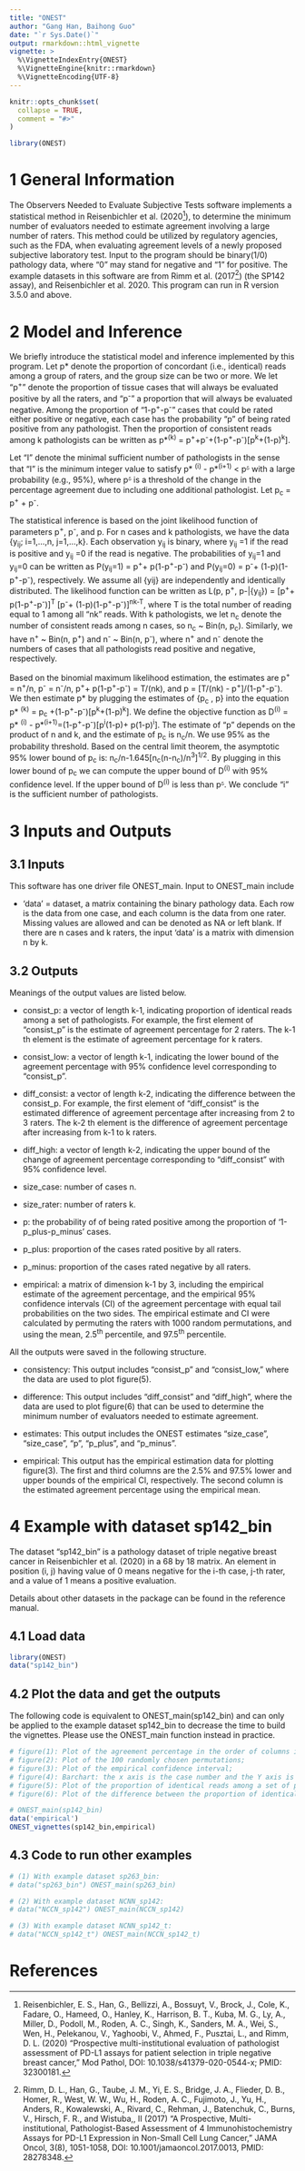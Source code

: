 ---
title: "ONEST"
author: "Gang Han, Baihong Guo"
date: "`r Sys.Date()`"
output: rmarkdown::html_vignette
vignette: >
  %\VignetteIndexEntry{ONEST}
  %\VignetteEngine{knitr::rmarkdown}
  %\VignetteEncoding{UTF-8}
---

```{r, include = FALSE}
knitr::opts_chunk$set(
  collapse = TRUE,
  comment = "#>"
)
```

```{r setup}
library(ONEST)
```

# 1 General Information

The Observers Needed to Evaluate Subjective Tests software implements a statistical method in Reisenbichler et al. (2020^[Reisenbichler, E. S., Han, G., Bellizzi, A., Bossuyt, V., Brock, J., Cole, K., Fadare, O., Hameed, O., Hanley, K., Harrison, B. T., Kuba, M. G., Ly, A., Miller, D., Podoll, M., Roden, A. C., Singh, K., Sanders, M. A., Wei, S., Wen, H., Pelekanou, V., Yaghoobi, V., Ahmed, F., Pusztai, L., and Rimm, D. L. (2020) “Prospective multi-institutional evaluation of pathologist assessment of PD-L1 assays for patient selection in triple negative breast cancer," Mod Pathol, DOI: 10.1038/s41379-020-0544-x; PMID: 32300181.]), to determine the minimum number of evaluators needed to estimate agreement involving a large number of raters. This method could be utilized by regulatory agencies, such as the FDA, when evaluating agreement levels of a newly proposed subjective laboratory test. Input to the program should be binary(1/0) pathology data, where “0” may stand for negative and “1” for positive. The example datasets in this software are from Rimm et al. (2017^[Rimm, D. L., Han, G., Taube, J. M., Yi, E. S., Bridge, J. A., Flieder, D. B., Homer, R., West, W. W., Wu, H., Roden, A. C., Fujimoto, J., Yu, H., Anders, R., Kowalewski, A., Rivard, C., Rehman, J., Batenchuk, C., Burns, V., Hirsch, F. R., and Wistuba,, II (2017) “A Prospective, Multi-institutional, Pathologist-Based Assessment of 4 Immunohistochemistry Assays for PD-L1 Expression in Non-Small Cell Lung Cancer," JAMA Oncol, 3(8), 1051-1058, DOI: 10.1001/jamaoncol.2017.0013, PMID: 28278348.]) (the SP142 assay), and  Reisenbichler et al. 2020. This program can run in R version 3.5.0 and above.

# 2 Model and Inference

We briefly introduce the statistical model and inference implemented by this program. Let p* denote the proportion of concordant (i.e., identical) reads among a group of raters, and the group size can be two or more. We let “p^+^” denote the proportion of tissue cases that will always be evaluated positive by all the raters, and “p^-^” a proportion that will always be evaluated negative. Among the proportion of “1-p^+^-p^-^” cases that could be rated either positive or negative, each case has the probability “p” of being rated positive from any pathologist. Then the proportion of consistent reads among k pathologists can be written as p*^(k)^ = p^+^+p^-^+(1-p^+^-p^-^)[p^k^+(1-p)^k^].

Let “I” denote the minimal sufficient number of pathologists in the sense that “I” is the minimum integer value to satisfy p* ^(i)^ - p*^(i+1)^ < pᵟ with a large probability (e.g., 95%), where pᵟ is a threshold of the change in the percentage agreement due to including one additional pathologist. Let p~c~ = p^+^ + p^-^. 

The statistical inference is based on the joint likelihood function of parameters p^+^, p^-^, and p. For n cases and k pathologists, we have the data {y~ij~; i=1,…,n, j=1,…,k}. Each observation y~ij~ is binary, where y~ij~ =1 if the read is positive and y~ij~ =0 if the read is negative. The probabilities of y~ij~=1 and y~ij~=0 can be written as P(y~ij~=1) = p^+^+ p(1-p^+^-p^-^) and P(y~ij~=0) = p^-^+ (1-p)(1-p^+^-p^-^), respectively. We assume all {yij} are independently and identically distributed. The likelihood function can be written as L(p, p^+^, p-|{y~ij~}) = [p^+^+ p(1-p^+^-p^-^)]^T^ [p^-^+ (1-p)(1-p^+^-p^-^)]^nk-T^, where T is the total number of reading equal to 1 among all “nk” reads. With k pathologists, we let n~c~ denote the number of consistent reads among n cases, so n~c~ ~ Bin(n, p~c~). Similarly, we have n^+^ ~ Bin(n, p^+^) and n^-^ ~ Bin(n, p^-^), where n^+^ and n^-^  denote the numbers of cases that all pathologists read positive and negative, respectively. 

Based on the binomial maximum likelihood estimation, the estimates are p^+^ = n^+^/n, p^-^ = n^-^/n, p^+^+ p(1-p^+^-p^-^) = T/(nk), and p = [T/(nk) - p^+^]/(1-p^+^-p^-^). We then estimate p* by plugging the estimates of {p~c~ , p} into the equation p* ^(k)^ = p~c~ +(1-p^+^-p^-^)[p^k^+(1-p)^k^]. We define the objective function as D^(i)^ = p* ^(i)^ - p*^(i+1)^=(1-p^+^-p^-^)[p^i^(1-p)+ p(1-p)^i^]. The estimate of “p” depends on the product of n and k, and the estimate of p~c~ is n~c~/n. We use 95% as the probability threshold. Based on the central limit theorem, the asymptotic 95% lower bound of p~c~ is: n~c~/n-1.645[n~c~(n-n~c~)/n^3^]^1/2^. By plugging in this lower bound of p~c~ we can compute the upper bound of D^(i)^ with 95% confidence level. If the upper bound of D^(i)^ is less than pᵟ. We conclude “i” is the sufficient number of pathologists.


# 3 Inputs and Outputs
## 3.1 Inputs
This software has one driver file ONEST_main. Input to ONEST_main include

* ‘data’ = dataset, a matrix containing the binary pathology data. Each row is the data from one case, and each column is the data from one rater. Missing values are allowed and can be denoted as NA or left blank. If there are n cases and k raters, the input ‘data’ is a matrix with dimension n by k.

## 3.2 Outputs
Meanings of the output values are listed below. 

* consist_p: a vector of length k-1, indicating proportion of identical reads among a set of pathologists. For example, the first element of “consist_p” is the estimate of agreement percentage for 2 raters. The k-1 th element is the estimate of agreement percentage for k raters. 

* consist_low: a vector of length k-1, indicating the lower bound of the agreement percentage with 95% confidence level corresponding to “consist_p”.

* diff_consist: a vector of length k-2, indicating the difference between the consist_p. For example, the first element of “diff_consist” is the estimated difference of agreement percentage after increasing from 2 to 3 raters. The k-2 th element is the difference of agreement percentage after increasing from k-1 to k raters.  

* diff_high: a vector of length k-2, indicating the upper bound of the change of agreement percentage corresponding to “diff_consist” with 95% confidence level.

* size_case: number of cases n.

* size_rater: number of raters k.

* p: the probability of of being rated positive among the proportion of '1-p_plus-p_minus' cases.

* p_plus: proportion of the cases rated positive by all raters.

* p_minus: proportion of the cases rated negative by all raters.

* empirical: a matrix of dimension k-1 by 3,  including the empirical estimate of the agreement percentage, and the empirical 95% confidence intervals (CI) of the agreement percentage with equal tail probabilities on the two sides. The empirical estimate and CI were calculated by permuting the raters with 1000 random permutations, and using the mean, 2.5^th^ percentile, and 97.5^th^ percentile.  


All the outputs were saved in the following structure.

* consistency: This output includes “consist_p” and “consist_low,” where the data are used to plot figure(5).

* difference: This output includes “diff_consist” and “diff_high”, where the data are used to plot figure(6) that can be used to determine the minimum number of evaluators needed to estimate agreement.

* estimates: This output includes the ONEST estimates “size_case”, “size_case”, “p”, “p_plus”, and “p_minus”.

* empirical: This output has the empirical estimation data for plotting figure(3). The first and third columns are the 2.5% and 97.5% lower and upper bounds of the empirical CI, respectively. The second column is the estimated agreement percentage using the empirical mean.

# 4 Example with dataset sp142_bin

The dataset "sp142_bin" is a pathology dataset of triple negative breast cancer in Reisenbichler et al. (2020) in a 68 by 18 matrix. An element in position (i, j) having value of 0 means negative for the i-th case, j-th rater, and a value of 1 means a positive evaluation.

Details about other datasets in the package can be found in the reference manual.

## 4.1 Load data
```{r}
library(ONEST)
data("sp142_bin")

```

## 4.2 Plot the data and get the outputs
The following code is equivalent to ONEST_main(sp142_bin) and can only be applied to the example dataset sp142_bin to decrease the time to build the vignettes. Please use the ONEST_main function instead in practice.

```{r}
# figure(1): Plot of the agreement percentage in the order of columns in the inputs;
# figure(2): Plot of the 100 randomly chosen permutations;
# figure(3): Plot of the empirical confidence interval;
# figure(4): Barchart: the x axis is the case number and the Y axis is the number of pathologists that called that case positive, sorted from lowest to highest on the y axis;
# figure(5): Plot of the proportion of identical reads among a set of pathologists;
# figure(6): Plot of the difference between the proportion of identical reads among a set of pathologists;

# ONEST_main(sp142_bin)
data('empirical')
ONEST_vignettes(sp142_bin,empirical)
```

## 4.3 Code to run other examples 

```{r}
# (1) With example dataset sp263_bin:
# data("sp263_bin") ONEST_main(sp263_bin)

# (2) With example dataset NCNN_sp142:
# data("NCCN_sp142") ONEST_main(NCCN_sp142)

# (3) With example dataset NCNN_sp142_t:
# data("NCCN_sp142_t") ONEST_main(NCCN_sp142_t) 

```

# References



